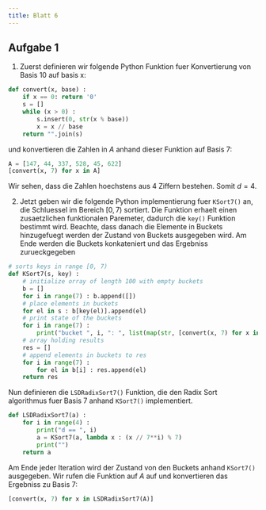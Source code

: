 ```yaml
---
title: Blatt 6
---
```


## Aufgabe 1

1. Zuerst definieren wir folgende Python Funktion fuer Konvertierung von Basis 10 auf basis x:
```python
def convert(x, base) :
    if x == 0: return '0'
    s = []
    while (x > 0) :
        s.insert(0, str(x % base))
        x = x // base
    return "".join(s)
```

und konvertieren die Zahlen in $A$ anhand dieser Funktion auf Basis 7:

```python
A = [147, 44, 337, 528, 45, 622]
[convert(x, 7) for x in A]
```

Wir sehen, dass die Zahlen hoechstens aus 4 Ziffern bestehen. Somit $d = 4$. 

2. Jetzt geben wir die folgende Python implementierung fuer `KSort7()` an, die Schluessel im
   Bereich $[0, 7)$ sortiert. Die Funktion erhaelt einen zusaetzlichen funktionalen Paremeter,
   dadurch die `key()` Funktion bestimmt wird. Beachte, dass danach die Elemente in Buckets
   hinzugefuegt werden der Zustand
   von Buckets ausgegeben wird. Am Ende werden die Buckets konkateniert und das Ergebniss
   zurueckgegeben

```python
# sorts keys in range [0, 7)
def KSort7(s, key) :
    # initialize orray of length 100 with empty buckets
    b = []
    for i in range(7) : b.append([])
    # place elements in buckets
    for el in s : b[key(el)].append(el)
    # print state of the buckets
    for i in range(7) :
        print("bucket ", i, ": ", list(map(str, [convert(x, 7) for x in b[i]])))
    # array holding results
    res = []
    # append elements in buckets to res
    for i in range(7) :
        for el in b[i] : res.append(el)
    return res
```

Nun definieren die `LSDRadixSort7()` Funktion, die den Radix Sort algorithmus fuer Basis 7
anhand `KSort7()` implementiert.

```python
def LSDRadixSort7(a) :
    for i in range(4) :
        print("d == ", i)
        a = KSort7(a, lambda x : (x // 7**i) % 7)
        print("")
    return a
```

Am Ende jeder Iteration wird der Zustand von den Buckets anhand `KSort7()` ausgegeben.
Wir rufen die Funktion auf $A$ auf und konvertieren das Ergebniss zu Basis 7:

```python
[convert(x, 7) for x in LSDRadixSort7(A)]
```

